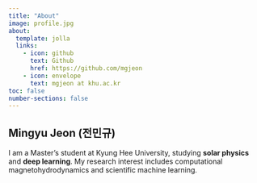 ```yaml
---
title: "About"
image: profile.jpg
about:
  template: jolla
  links:
    - icon: github
      text: Github
      href: https://github.com/mgjeon
    - icon: envelope
      text: mgjeon at khu.ac.kr
toc: false
number-sections: false
---
```


## Mingyu Jeon (전민규)

I am a Master's student at Kyung Hee University, studying **solar physics** and **deep learning**. My research interest includes computational magnetohydrodynamics and scientific machine learning.